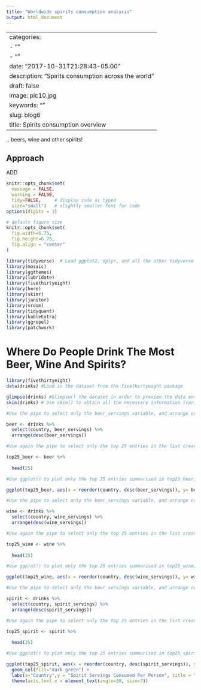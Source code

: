 ```yaml
---
title: "Worldwide spirits consumption analysis"
output: html_document
---
```

---
categories:
- ""
- ""
date: "2017-10-31T21:28:43-05:00"
description: "Spirits consumption across the world"
draft: false
image: pic10.jpg
keywords: ""
slug: blog6
title: Spirits consumption overview
---

.. beers, wine and other spirits!

## Approach

ADD

```r
knitr::opts_chunk$set(
  message = FALSE, 
  warning = FALSE, 
  tidy=FALSE,     # display code as typed
  size="small")   # slightly smaller font for code
options(digits = 3)

# default figure size
knitr::opts_chunk$set(
  fig.width=6.75, 
  fig.height=6.75,
  fig.align = "center"
)
```


```r

library(tidyverse)  # Load ggplot2, dplyr, and all the other tidyverse packages
library(mosaic)
library(ggthemes)
library(lubridate)
library(fivethirtyeight)
library(here)
library(skimr)
library(janitor)
library(vroom)
library(tidyquant)
library(kableExtra)
library(ggrepel)
library(patchwork)

```
  
# Where Do People Drink The Most Beer, Wine And Spirits?
```r
library(fivethirtyeight)
data(drinks) #Load in the dataset from the fivethirtyeight package
```
  
```r

glimpse(drinks) #Glimpse() the dataset in order to preview the data entries themselves
skim(drinks) # Use skim() to obtain all the necessary information (variable types, missingness, distribution)

```

```r

#Use the pipe to select only the beer_servings variable, and arrange countries in descending order of serving

beer <- drinks %>% 
  select(country, beer_servings) %>% 
  arrange(desc(beer_servings))

#Use again the pipe to select only the top 25 entries in the list created above

top25_beer <- beer %>% 
  
  head(25)

#Use ggplot() to plot only the top 25 entries summarised in top25_beer, adjusting the x-axis labels for readibility, as well as colour, axis labels and title

ggplot(top25_beer, aes(x = reorder(country, desc(beer_servings)), y= beer_servings),) + geom_col(fill="blue") + labs(x="Country",y = "Beer Servings Consumed Per Person", title = "Top 25 Beer Consuming Countries") + theme(axis.text.x = element_text(angle=30, size=7))

```

```r

#Use the pipe to select only the beer_servings variable, and arrange countries in descending order of serving

wine <- drinks %>% 
  select(country, wine_servings) %>% 
  arrange(desc(wine_servings))

#Use again the pipe to select only the top 25 entries in the list created above

top25_wine <- wine %>% 
  
  head(25)

#Use ggplot() to plot only the top 25 entries summarised in top25_wine, adjusting the x-axis labels for readibility, as well as colour, axis labels and title

ggplot(top25_wine, aes(x = reorder(country, desc(wine_servings)), y= wine_servings),) + geom_col(fill="red") + labs(x="Country",y = "Wine Servings Consumed Per Person", title = "Top 25 Wine Consuming Countries") + theme(axis.text.x = element_text(angle=30, size=7))


```

```r

#Use the pipe to select only the beer_servings variable, and arrange countries in descending order of serving

spirit <- drinks %>% 
  select(country, spirit_servings) %>% 
  arrange(desc(spirit_servings))

#Use again the pipe to select only the top 25 entries in the list created above

top25_spirit <- spirit %>% 
  
  head(25)

#Use ggplot() to plot only the top 25 entries summarised in top25_spirit, adjusting the x-axis labels for readibility, as well as colour, axis labels and title

ggplot(top25_spirit, aes(x = reorder(country, desc(spirit_servings)), y= spirit_servings),) + 
  geom_col(fill="dark green") + 
  labs(x="Country",y = "Spirit Servings Consumed Per Person", title = "Top 25 spirit Consuming Countries") +
  theme(axis.text.x = element_text(angle=30, size=7))

```

